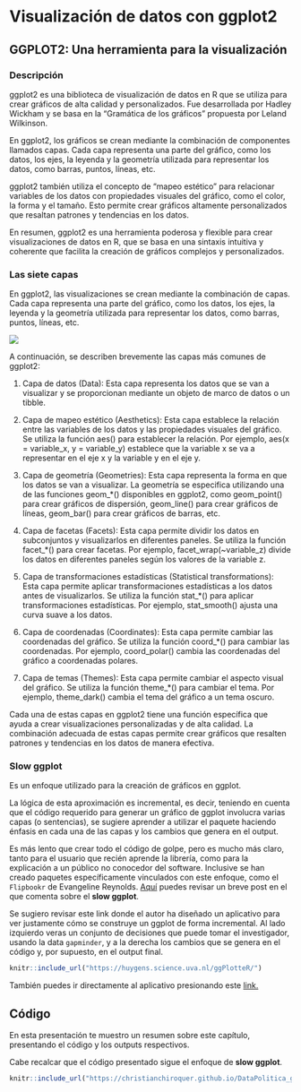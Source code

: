 # Visualización de datos con ggplot2


## GGPLOT2: Una herramienta para la visualización

### Descripción

ggplot2 es una biblioteca de visualización de datos en R que se utiliza para crear gráficos de alta calidad y personalizados. Fue desarrollada por Hadley Wickham y se basa en la "Gramática de los gráficos" propuesta por Leland Wilkinson.

En ggplot2, los gráficos se crean mediante la combinación de componentes llamados capas. Cada capa representa una parte del gráfico, como los datos, los ejes, la leyenda y la geometría utilizada para representar los datos, como barras, puntos, líneas, etc.

ggplot2 también utiliza el concepto de "mapeo estético" para relacionar variables de los datos con propiedades visuales del gráfico, como el color, la forma y el tamaño. Esto permite crear gráficos altamente personalizados que resaltan patrones y tendencias en los datos.

En resumen, ggplot2 es una herramienta poderosa y flexible para crear visualizaciones de datos en R, que se basa en una sintaxis intuitiva y coherente que facilita la creación de gráficos complejos y personalizados.


### Las siete capas

En ggplot2, las visualizaciones se crean mediante la combinación de capas. Cada capa representa una parte del gráfico, como los datos, los ejes, la leyenda y la geometría utilizada para representar los datos, como barras, puntos, líneas, etc. 

![](figures/capas_ggplot2.png)

A continuación, se describen brevemente las capas más comunes de ggplot2:

1. Capa de datos (Data): Esta capa representa los datos que se van a visualizar y se proporcionan mediante un objeto de marco de datos o un tibble.

2. Capa de mapeo estético (Aesthetics): Esta capa establece la relación entre las variables de los datos y las propiedades visuales del gráfico. Se utiliza la función aes() para establecer la relación. Por ejemplo, aes(x = variable_x, y = variable_y) establece que la variable x se va a representar en el eje x y la variable y en el eje y.

3. Capa de geometría (Geometries): Esta capa representa la forma en que los datos se van a visualizar. La geometría se especifica utilizando una de las funciones geom_*() disponibles en ggplot2, como geom_point() para crear gráficos de dispersión, geom_line() para crear gráficos de líneas, geom_bar() para crear gráficos de barras, etc.

4. Capa de facetas (Facets): Esta capa permite dividir los datos en subconjuntos y visualizarlos en diferentes paneles. Se utiliza la función facet_*() para crear facetas. Por ejemplo, facet_wrap(~variable_z) divide los datos en diferentes paneles según los valores de la variable z.

5. Capa de transformaciones estadísticas (Statistical transformations): Esta capa permite aplicar transformaciones estadísticas a los datos antes de visualizarlos. Se utiliza la función stat_*() para aplicar transformaciones estadísticas. Por ejemplo, stat_smooth() ajusta una curva suave a los datos.

6. Capa de coordenadas (Coordinates): Esta capa permite cambiar las coordenadas del gráfico. Se utiliza la función coord_*() para cambiar las coordenadas. Por ejemplo, coord_polar() cambia las coordenadas del gráfico a coordenadas polares.

7. Capa de temas (Themes): Esta capa permite cambiar el aspecto visual del gráfico. Se utiliza la función theme_*() para cambiar el tema. Por ejemplo, theme_dark() cambia el tema del gráfico a un tema oscuro.

Cada una de estas capas en ggplot2 tiene una función específica que ayuda a crear visualizaciones personalizadas y de alta calidad. La combinación adecuada de estas capas permite crear gráficos que resalten patrones y tendencias en los datos de manera efectiva.


### Slow ggplot

Es un enfoque utilizado para la creación de gráficos en ggplot. 

La lógica de esta aproximación es incremental, es decir, teniendo en cuenta que el código requerido para generar un gráfico de ggplot involucra varias capas (o sentencias), se sugiere aprender a utilizar el paquete haciendo énfasis en cada una de las capas y los cambios que genera en el output.

Es más lento que crear todo el código de golpe, pero es mucho más claro, tanto para el usuario que recién aprende la librería, como para la explicación a un público no conocedor del software. Inclusive se han creado paquetes específicamente vinculados con este enfoque, como el `Flipbookr` de Evangeline Reynolds. [Aquí](https://evangelinereynolds.netlify.app/post/slow-ggplot/) puedes revisar un breve post en el que comenta sobre el **slow ggplot**.

Se sugiero revisar este link donde el autor ha diseñado un aplicativo para ver justamente cómo se construye un ggplot de forma incremental. Al lado izquierdo veras un conjunto de decisiones que puede tomar el investigador, usando la data `gapminder`, y a la derecha los cambios que se genera en el código y, por supuesto, en el output final. 

```r
knitr::include_url("https://huygens.science.uva.nl/ggPlotteR/")
```

También puedes ir directamente al aplicativo presionando este [link.](https://huygens.science.uva.nl/ggPlotteR/)


## Código

En esta presentación te muestro un resumen sobre este capítulo, presentando el código y los outputs respectivos. 

Cabe recalcar que el código presentado sigue el enfoque de **slow ggplot**.

```r
knitr::include_url("https://christianchiroquer.github.io/DataPolitica_ggplot2/Flip1.html#1")
```






